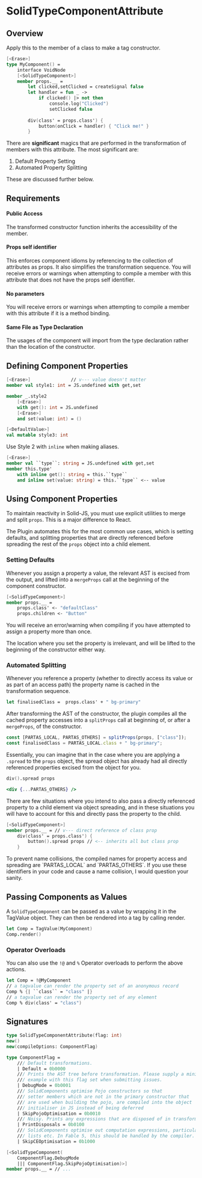 # SolidTypeComponentAttribute

## Overview

Apply this to the member of a class to make a tag constructor.

```fsharp
[<Erase>]
type MyComponent() =
    interface VoidNode
    [<SolidTypeComponent>]
    member props.__ =
        let clicked,setClicked = createSignal false
        let handler = fun _ ->
            if clicked() |> not then
                console.log("Clicked")
                setClicked false
                
        div(class' = props.class') {
            button(onClick = handler) { "Click me!" }
        }
```

There are **significant** magics that are performed in the transformation of members with this attribute. The most significant are:

1. Default Property Setting
2. Automated Property Splitting

These are discussed further below.

## Requirements

#### Public Access

The transformed constructor function inherits the accessibility of the member.

#### Props self identifier

This enforces component idioms by referencing to the collection of attributes as props. It also simplifies the transformation sequence. You will receive errors or warnings when attempting to compile a member with this attribute that does not have the props self identifier.

#### No parameters

You will receive errors or warnings when attempting to compile a member with this attribute if it is a method binding.

#### Same File as Type Declaration

The usages of the component will import from the type declaration rather than the location of the constructor.

## Defining Component Properties

```fsharp title="Style 1"
[<Erase>]               // v--- value doesn't matter
member val style1: int = JS.undefined with get,set
```

```fsharp title="Style 2"
member _.style2
    [<Erase>]
    with get(): int = JS.undefined
    [<Erase>]
    and set(value: int) = ()
```

```fsharp title="Style 3"
[<DefaultValue>]
val mutable style3: int
```

Use Style 2 with `inline` when making aliases.

```fsharp title="Aliasing properties"
[<Erase>]
member val ``type``: string = JS.undefined with get,set
member this.type'
    with inline get(): string = this.``type``
    and inline set(value: string) = this.``type`` <-- value
```

## Using Component Properties

To maintain reactivity in Solid-JS, you must use explicit utilities to merge and split `props`. This is a major difference to React.

The Plugin automates this for the most common use cases, which is setting defaults, and splitting properties that are directly referenced before spreading the rest of the `props` object into a child element.

### Setting Defaults

Whenever you assign a property a value, the relevant AST is excised from the output, and lifted into a `mergeProps` call at the beginning of the component constructor.

```fsharp
[<SolidTypeComponent>]
member props.__ =
    props.class' <- "defaultClass"
    props.children <- "Button"
```

You will receive an error/warning when compiling if you have attempted to assign a property more than once.

The location where you set the property is irrelevant, and will be lifted to the beginning of the constructor either way.

### Automated Splitting

Whenever you reference a property (whether to directly access its value or as part of an access path) the property name is cached in the transformation sequence.

```fsharp title="Class property will be cached by plugin when traversing the AST"
let finalisedClass =  props.class' + " bg-primary" 
```

After transforming the AST of the constructor, the plugin compiles all the cached property accesses into a `splitProps` call at beginning of, or after a `mergeProps`, of the constructor.

```jsx
const [PARTAS_LOCAL, PARTAS_OTHERS] = splitProps(props, ["class"]);
const finalisedClass = PARTAS_LOCAL.class + " bg-primary";
```

Essentially, you can imagine that in the case where you are applying a `.spread` to the `props` object, the spread object has already had all directly referenced properties excised from the object for you.

```fsharp
div().spread props
```
```jsx
<div {...PARTAS_OTHERS} />
```

There are few situations where you intend to also pass a directly referenced property to a child element via object spreading, and in these situations you will have to account for this and directly pass the property to the child.

```fsharp
[<SolidTypeComponent>]
member props.__ = // v--- direct reference of class prop
    div(class' = props.class') {
        button().spread props // <-- inherits all but class prop
    }
```

<div class="px-8 text-muted-foreground text-sm">
    To prevent name collisions, the compiled names for property access and spreading are `PARTAS_LOCAL` and `PARTAS_OTHERS`. If you use these identifiers in your code and cause a name collision, I would question your sanity.
</div>

## Passing Components as Values

A `SolidTypeComponent` can be passed as a value by wrapping it in the TagValue object. They can then be rendered into a tag by calling render.

```fsharp
let Comp = TagValue(MyComponent)
Comp.render()
```

### Operator Overloads

You can also use the `!@` and `%` Operator overloads to perform the above actions.

```fsharp
let Comp = !@MyComponent
// a tagvalue can render the property set of an anonymous record
Comp % {| ``class`` = "class" |}
// a tagvalue can render the property set of any element
Comp % div(class' = "class")
```

## Signatures

```fsharp
type SolidTypeComponentAttribute(flag: int)
new()
new(compileOptions: ComponentFlag)
```

```fsharp
type ComponentFlag =
    /// Default transformations.
    | Default = 0b0000
    /// Prints the AST tree before transformation. Please supply a minimal
    /// example with this flag set when submitting issues.
    | DebugMode = 0b0001
    /// SolidComponents optimise Pojo constructors so that
    /// setter members which are not in the primary constructor that
    /// are used when building the pojo, are compiled into the object
    /// initialiser in JS instead of being deferred
    | SkipPojoOptimisation = 0b0010
    /// Noisy. Prints any expressions that are disposed of in transformation.
    | PrintDisposals = 0b0100
    /// SolidComponents optimise out computation expressions, particularly of
    /// lists etc. In Fable 5, this should be handled by the compiler.
    | SkipCEOptimisation = 0b1000
```

```fsharp
[<SolidTypeComponent(
    ComponentFlag.DebugMode 
    ||| ComponentFlag.SkipPojoOptimisation)>]
member props.__ = // ...
```
